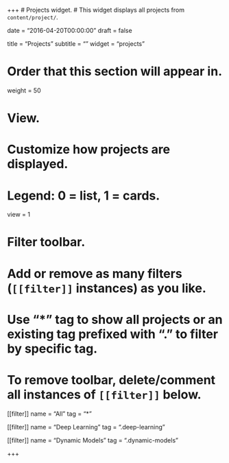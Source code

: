 +++
# Projects widget.
# This widget displays all projects from `content/project/`.

date = "2016-04-20T00:00:00"
draft = false

title = "Projects"
subtitle = ""
widget = "projects"

# Order that this section will appear in.
weight = 50

# View.
# Customize how projects are displayed.
# Legend: 0 = list, 1 = cards.
view = 1

# Filter toolbar.
# Add or remove as many filters (`[[filter]]` instances) as you like.
# Use "*" tag to show all projects or an existing tag prefixed with "." to filter by specific tag.
# To remove toolbar, delete/comment all instances of `[[filter]]` below.
[[filter]]
  name = "All"
  tag = "*"

[[filter]]
  name = "Deep Learning"
  tag = ".deep-learning"

[[filter]]
  name = "Dynamic Models"
  tag = ".dynamic-models"

+++
